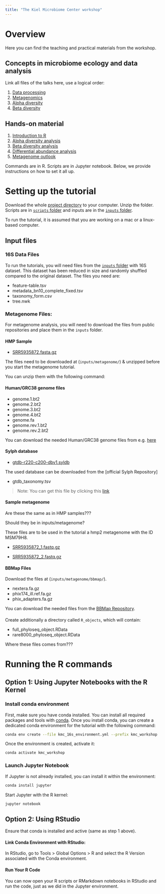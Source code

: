 ```yaml
---
title: "The Kiel Microbiome Center workshop"
---
```


# Overview

Here you can find the teaching and practical materials from the workshop.

## Concepts in microbiome ecology and data analysis

Link all files of the talks here, use a logical order:

1.  [Data processing](talks/nfdi4microbiota_DataPreProcessing.pdf)
2.  [Metagenomics](talks/nfdi4microbiota_DAA_Metagenomics.pdf)
3.  [Alpha diversity](talks/nfdi4microbiota_Alpha_diversity.pdf)
4.  [Beta diversity](talks/nfdi4microbiota_Beta_diversity.pdf)

## Hands-on material

1.  [Introduction to R](scripts/1_intro_to_r.ipynb)
2.  [Alpha diversity analysis](scripts/2_Alpha_diversity.ipynb)
3.  [Beta diversity analysis](scripts/3_Beta_diversity.ipynb)
4.  [Differential abundance analysis](scripts/4_Differential_abundance.ipynb)
5.  [Metagenome outlook](scripts/5_Metagenome_outook.ipynb)

Commands are in R. Scripts are in Jupyter notebook. Below, we provide instructions on how to set it all up.

# Setting up the tutorial

Download the whole [project directory](https://github.com/ikmb/nfdi4microbiota_kmc_microbiome_workshop/archive/refs/heads/main.zip) to your computer. Unzip the folder. Scripts are in [`scripts` folder](https://github.com/ikmb/nfdi4microbiota_kmc_microbiome_workshop/tree/main/scripts) and inputs are in the [`inputs` folder](https://github.com/ikmb/nfdi4microbiota_kmc_microbiome_workshop/tree/main/inputs).

To run the tutorial, it is assumed that you are working on a mac or a linux-based computer.

## Input files

### 16S Data Files

To run the tutorials, you will need files from the [`inputs` folder](https://github.com/ikmb/nfdi4microbiota_kmc_microbiome_workshop/tree/main/inputs) with 16S dataset. This dataset has been reduced in size and randomly shuffled compared to the original dataset. The files you need are:

-   feature-table.tsv
-   metadata_bn10_complete_fixed.tsv
-   taxonomy_form.csv
-   tree.nwk

### Metagenome Files:

For metagenome analysis, you will need to download the files from public repositories and place them in the `inputs` folder.

#### HMP Sample

-   [SRR5935872.fasta.gz](https://trace.ncbi.nlm.nih.gov/Traces/?view=run_browser&acc=SRR5935872&display=metadata)

The files need to be downloaded at (`inputs/metagenome/`) & unzipped before you start the metagenome tutorial.

You can unzip them with the following command:

#### Human/GRC38 genome files

-   genome.1.bt2
-   genome.2.bt2
-   genome.3.bt2
-   genome.4.bt2
-   genome.fa
-   genome.rev.1.bt2
-   genome.rev.2.bt2

You can download the needed Human/GRC38 genome files from e.g. [here](https://benlangmead.github.io/aws-indexes/bowtie)

#### Sylph database

-   [gtdb-r220-c200-dbv1.syldb](https://github.com/bluenote-1577/sylph/wiki/Pre%E2%80%90built-databases)

The used database can be downloaded from the \[official Sylph Repository\]

-   gtdb_taxonomy.tsv

> Note: You can get this file by clicking this [link](https://data.gtdb.ecogenomic.org/releases/release220/220.0/bac120_metadata_r220.tsv.gz)

#### Sample metagenome

Are these the same as in HMP samples???

Should they be in inputs/metagenome?

These files are to be used in the tutorial a hmp2 metagenome with the ID MSM79H8.

-   [SRR5935872_1.fastq.gz](http://ftp.sra.ebi.ac.uk/vol1/fastq/SRR593/002/SRR5935872/SRR5935872_1.fastq.gz)

-   [SRR5935872_2.fastq.gz](http://ftp.sra.ebi.ac.uk/vol1/fastq/SRR593/002/SRR5935872/SRR5935872_2.fastq.gz)

#### BBMap Files

Download the files at (`inputs/metagenome/bbmap/`).

-   nextera.fa.gz
-   phix174_ill.ref.fa.gz
-   phix_adapters.fa.gz

You can download the needed files from the [BBMap Repository](https://github.com/BioInfoTools/BBMap/tree/master/resources).

#### 

Create additionally a directory called `R_objects`, which will contain:

-   full_phyloseq_object.RData
-   rare8000_phyloseq_object.RData

Where these files comes from???

# Running the R commands

## Option 1: Using Jupyter Notebooks with the R Kernel

### Install conda environment

First, make sure you have conda installed. You can install all required packages and tools with [conda](https://docs.conda.io/projects/conda/en/latest/user-guide/install/linux.html). Once you install conda, you can create a dedicated conda environment for the tutorial with the following command:

``` bash
conda env create --file kmc_16s_environment.yml --prefix kmc_workshop
```

Once the environment is created, activate it:

``` bash
conda activate kmc_workshop
```

### Launch Jupyter Notebook

If Jupyter is not already installed, you can install it within the environment:

``` bash
conda install jupyter
```

Start Jupyter with the R kernel:

``` bash
jupyter notebook
```

## Option 2: Using RStudio

Ensure that conda is installed and active (same as step 1 above).

#### Link Conda Environment with RStudio:

In RStudio, go to Tools \> Global Options \> R and select the R Version associated with the Conda environment.

#### Run Your R Code

You can now open your R scripts or RMarkdown notebooks in RStudio and run the code, just as we did in the Jupyter environment.
